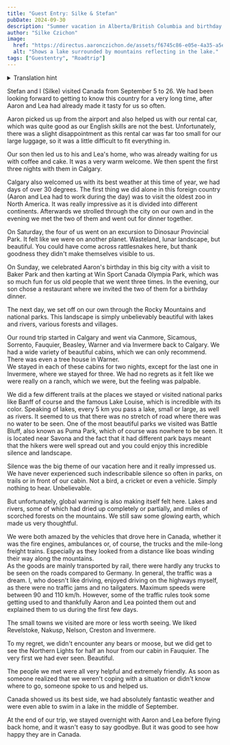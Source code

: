 ```yaml
---
title: "Guest Entry: Silke & Stefan"
pubDate: 2024-09-30
description: "Summer vacation in Alberta/British Columbia and birthday celebration in North America"
author: "Silke Czichon"
image:
  href: "https://directus.aaronczichon.de/assets/f6745c86-e05e-4a35-a5e5-78b73e0c9751.jpeg?quality=70&width=1600"
  alt: "Shows a lake surrounded by mountains reflecting in the lake."
tags: ["Guestentry", "Roadtrip"]
---
```



<details>
  <summary>Translation hint</summary>
  Guest entries are written by our guests in German. We auto-translate them into
  English using DeepL. We apologize for any translation errors. Our own entries after
  June 24th 2024 are written in English.
</details>

Stefan and I (Silke) visited Canada from September 5 to 26. We had been looking forward to getting to know this country for a very long time, after Aaron and Lea had already made it tasty for us so often.

Aaron picked us up from the airport and also helped us with our rental car, which was quite good as our English skills are not the best. Unfortunately, there was a slight disappointment as this rental car was far too small for our large luggage, so it was a little difficult to fit everything in.

<DirectusImage assetId="63e237a0-38b1-4cbe-b520-57d9510f62aa.jpeg" />

Our son then led us to his and Lea's home, who was already waiting for us with coffee and cake. It was a very warm welcome. We then spent the first three nights with them in Calgary.

Calgary also welcomed us with its best weather at this time of year, we had days of over 30 degrees. The first thing we did alone in this foreign country (Aaron and Lea had to work during the day) was to visit the oldest zoo in North America. It was really impressive as it is divided into different continents. Afterwards we strolled through the city on our own and in the evening we met the two of them and went out for dinner together.

On Saturday, the four of us went on an excursion to Dinosaur Provincial Park. It felt like we were on another planet. Wasteland, lunar landscape, but beautiful. You could have come across rattlesnakes here, but thank goodness they didn't make themselves visible to us.

On Sunday, we celebrated Aaron's birthday in this big city with a visit to Baker Park and then karting at Win Sport Canada Olympia Park, which was so much fun for us old people that we went three times. In the evening, our son chose a restaurant where we invited the two of them for a birthday dinner.

The next day, we set off on our own through the Rocky Mountains and national parks. This landscape is simply unbelievably beautiful with lakes and rivers, various forests and villages.

Our round trip started in Calgary and went via Canmore, Sicamous, Sorrento, Fauquier, Beasley, Warner and via Invermere back to Calgary. We had a wide variety of beautiful cabins, which we can only recommend. There was even a tree house in Warner.  
We stayed in each of these cabins for two nights, except for the last one in Invermere, where we stayed for three. We had no regrets as it felt like we were really on a ranch, which we were, but the feeling was palpable.

<DirectusGallery folderName="41 Guest Entry Silke Stefan" />

We did a few different trails at the places we stayed or visited national parks like Banff of course and the famous Lake Louise, which is incredible with its color. Speaking of lakes, every 5 km you pass a lake, small or large, as well as rivers. It seemed to us that there was no stretch of road where there was no water to be seen. One of the most beautiful parks we visited was Battle Bluff, also known as Puma Park, which of course was nowhere to be seen. It is located near Savona and the fact that it had different park bays meant that the hikers were well spread out and you could enjoy this incredible silence and landscape.

Silence was the big theme of our vacation here and it really impressed us. We have never experienced such indescribable silence so often in parks, on trails or in front of our cabin. Not a bird, a cricket or even a vehicle. Simply nothing to hear. Unbelievable.

But unfortunately, global warming is also making itself felt here. Lakes and rivers, some of which had dried up completely or partially, and miles of scorched forests on the mountains. We still saw some glowing earth, which made us very thoughtful.

We were both amazed by the vehicles that drove here in Canada, whether it was the fire engines, ambulances or, of course, the trucks and the mile-long freight trains. Especially as they looked from a distance like boas winding their way along the mountains.  
As the goods are mainly transported by rail, there were hardly any trucks to be seen on the roads compared to Germany. In general, the traffic was a dream. I, who doesn't like driving, enjoyed driving on the highways myself, as there were no traffic jams and no tailgaters. Maximum speeds were between 90 and 110 km/h. However, some of the traffic rules took some getting used to and thankfully Aaron and Lea pointed them out and explained them to us during the first few days.

The small towns we visited are more or less worth seeing. We liked Revelstoke, Nakusp, Nelson, Creston and Invermere.

To my regret, we didn't encounter any bears or moose, but we did get to see the Northern Lights for half an hour from our cabin in Fauquier. The very first we had ever seen. Beautiful.

<DirectusImage assetId="328f1b62-d33c-4533-bd1e-5fea53de31c0.jpeg" />

The people we met were all very helpful and extremely friendly. As soon as someone realized that we weren't coping with a situation or didn't know where to go, someone spoke to us and helped us.

Canada showed us its best side, we had absolutely fantastic weather and were even able to swim in a lake in the middle of September.

At the end of our trip, we stayed overnight with Aaron and Lea before flying back home, and it wasn't easy to say goodbye. But it was good to see how happy they are in Canada.
